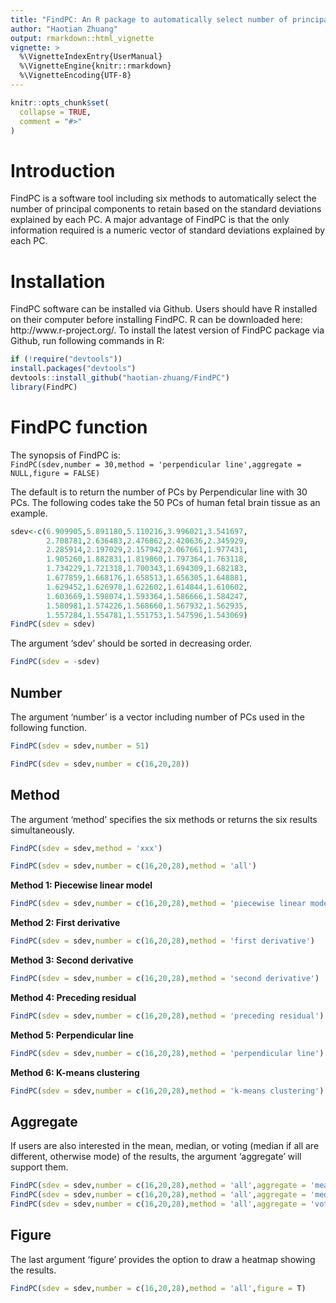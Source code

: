 ---
title: "FindPC: An R package to automatically select number of principal components in single-cell analysis"
author: "Haotian Zhuang"
output: rmarkdown::html_vignette
vignette: >
  %\VignetteIndexEntry{UserManual}
  %\VignetteEngine{knitr::rmarkdown}
  %\VignetteEncoding{UTF-8}
---

```{r, include = FALSE}
knitr::opts_chunk$set(
  collapse = TRUE,
  comment = "#>"
)
```

# Introduction
FindPC is a software tool including six methods to automatically select the number of principal components to retain based on the standard deviations explained by each PC. A major advantage of FindPC is that the only information required is a numeric vector of standard deviations explained by each PC.

# Installation
FindPC software can be installed via Github. Users should have R installed on their computer before installing FindPC. R can be downloaded here: http://www.r-project.org/. To install the latest version of FindPC package via Github, run following commands in R:
```{r}
if (!require("devtools"))
install.packages("devtools")
devtools::install_github("haotian-zhuang/FindPC")
library(FindPC)
```

# FindPC function
The synopsis of FindPC is:  
`FindPC(sdev,number = 30,method = 'perpendicular line',aggregate = NULL,figure = FALSE)`

The default is to return the number of PCs by Perpendicular line with 30 PCs. The following codes take the 50 PCs of human fetal brain tissue as an example.
```{r}
sdev<-c(6.909905,5.891180,5.110216,3.996021,3.541697,
        2.708781,2.636483,2.476862,2.420636,2.345929,
        2.285914,2.197029,2.157942,2.067661,1.977431,
        1.905260,1.882831,1.819860,1.797364,1.763118,
        1.734229,1.721318,1.700343,1.694309,1.682183,
        1.677859,1.668176,1.658513,1.656305,1.648881,
        1.629452,1.626978,1.622602,1.614844,1.610602,
        1.603669,1.598074,1.593364,1.586666,1.584247,
        1.580981,1.574226,1.568660,1.567932,1.562935,
        1.557284,1.554781,1.551753,1.547596,1.543069)
FindPC(sdev = sdev)
```

The argument 'sdev' should be sorted in decreasing order.
```{r, error=TRUE}
FindPC(sdev = -sdev)
```

## Number
The argument 'number' is a vector including number of PCs used in the following function.
```{r, error=TRUE}
FindPC(sdev = sdev,number = 51)
```

```{r}
FindPC(sdev = sdev,number = c(16,20,28))
```

## Method
The argument ‘method’ specifies the six methods or returns the six results simultaneously.
```{r, error=TRUE}
FindPC(sdev = sdev,method = 'xxx')
```

```{r}
FindPC(sdev = sdev,number = c(16,20,28),method = 'all')
```

**Method 1: Piecewise linear model**
```{r}
FindPC(sdev = sdev,number = c(16,20,28),method = 'piecewise linear model')
```

**Method 2: First derivative**
```{r}
FindPC(sdev = sdev,number = c(16,20,28),method = 'first derivative')
```

**Method 3: Second derivative**
```{r}
FindPC(sdev = sdev,number = c(16,20,28),method = 'second derivative')
```

**Method 4: Preceding residual**
```{r}
FindPC(sdev = sdev,number = c(16,20,28),method = 'preceding residual')
```

**Method 5: Perpendicular line**
```{r}
FindPC(sdev = sdev,number = c(16,20,28),method = 'perpendicular line')
```

**Method 6: K-means clustering**
```{r}
FindPC(sdev = sdev,number = c(16,20,28),method = 'k-means clustering')
```

## Aggregate
If users are also interested in the mean, median, or voting (median if all are different, otherwise mode) of the results, the argument ‘aggregate’ will support them.
```{r}
FindPC(sdev = sdev,number = c(16,20,28),method = 'all',aggregate = 'mean')
FindPC(sdev = sdev,number = c(16,20,28),method = 'all',aggregate = 'median')
FindPC(sdev = sdev,number = c(16,20,28),method = 'all',aggregate = 'voting')
```

## Figure
The last argument ‘figure’ provides the option to draw a heatmap showing the results.
```{r, fig.width=8, fig.height=4}
FindPC(sdev = sdev,number = c(16,20,28),method = 'all',figure = T)
```

